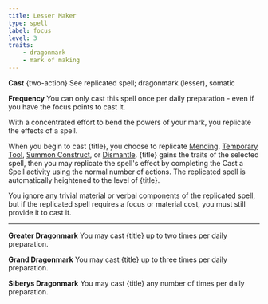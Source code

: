 ```yaml
---
title: Lesser Maker
type: spell
label: focus
level: 3
traits:
    - dragonmark
    - mark of making
---
```


**Cast** {two-action} See replicated spell; dragonmark (lesser), somatic

**Frequency** You can only cast this spell once per daily preparation - even if you have the focus points to cast it.

With a concentrated effort to bend the powers of your mark, you replicate the effects of a spell.

When you begin to cast {title}, you choose to replicate [Mending](https://2e.aonprd.com/Spells.aspx?ID=189), [Temporary Tool](https://2e.aonprd.com/Spells.aspx?ID=590), [Summon Construct](https://2e.aonprd.com/Spells.aspx?ID=318), or [Dismantle](https://2e.aonprd.com/Spells.aspx?ID=685). {title} gains the traits of the selected spell, then you may replicate the spell's effect by completing the Cast a Spell activity using the normal number of actions. The replicated spell is automatically heightened to the level of {title}.

You ignore any trivial material or verbal components of the replicated spell, but if the replicated spell requires a focus or material cost, you must still provide it to cast it.

---

**Greater Dragonmark** You may cast {title} up to two times per daily preparation.

**Grand Dragonmark** You may cast {title} up to three times per daily preparation.

**Siberys Dragonmark** You may cast {title} any number of times per daily preparation.
